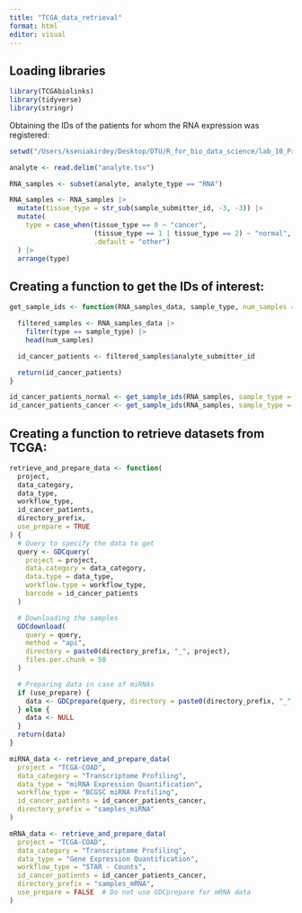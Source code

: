 ```yaml
---
title: "TCGA_data_retrieval"
format: html
editor: visual
---
```


## Loading libraries

```r
library(TCGAbiolinks)
library(tidyverse)
library(stringr)
```

Obtaining the IDs of the patients for whom the RNA expression was registered:

```r
setwd("/Users/kseniakirdey/Desktop/DTU/R_for_bio_data_science/lab_10_Project")

analyte <- read.delim("analyte.tsv")

RNA_samples <- subset(analyte, analyte_type == "RNA")

RNA_samples <- RNA_samples |>
  mutate(tissue_type = str_sub(sample_submitter_id, -3, -3)) |>
  mutate(
    type = case_when(tissue_type == 0 ~ "cancer",
                     (tissue_type == 1 | tissue_type == 2) ~ "normal",
                     .default = "other")
  ) |>
  arrange(type)
```

## Creating a function to get the IDs of interest:

```r
get_sample_ids <- function(RNA_samples_data, sample_type, num_samples = 10) {

  filtered_samples <- RNA_samples_data |>
    filter(type == sample_type) |>
    head(num_samples)

  id_cancer_patients <- filtered_samples$analyte_submitter_id

  return(id_cancer_patients)
}
```

```r
id_cancer_patients_normal <- get_sample_ids(RNA_samples, sample_type = "normal", num_samples = 10)
id_cancer_patients_cancer <- get_sample_ids(RNA_samples, sample_type = "cancer", num_samples = 10)
```

## Creating a function to retrieve datasets from TCGA:

```r
retrieve_and_prepare_data <- function(
  project,
  data_category,
  data_type,
  workflow_type,
  id_cancer_patients,
  directory_prefix,
  use_prepare = TRUE
) {
  # Query to specify the data to get
  query <- GDCquery(
    project = project,
    data.category = data_category,
    data.type = data_type,
    workflow.type = workflow_type,
    barcode = id_cancer_patients
  )

  # Downloading the samples
  GDCdownload(
    query = query,
    method = "api",
    directory = paste0(directory_prefix, "_", project),
    files.per.chunk = 50
  )

  # Preparing data in case of miRNAs
  if (use_prepare) {
    data <- GDCprepare(query, directory = paste0(directory_prefix, "_", project))
  } else {
    data <- NULL
  }
  return(data)
}
```

```r
miRNA_data <- retrieve_and_prepare_data(
  project = "TCGA-COAD",
  data_category = "Transcriptome Profiling",
  data_type = "miRNA Expression Quantification",
  workflow_type = "BCGSC miRNA Profiling",
  id_cancer_patients = id_cancer_patients_cancer,
  directory_prefix = "samples_miRNA"
)
```

```r
mRNA_data <- retrieve_and_prepare_data(
  project = "TCGA-COAD",
  data_category = "Transcriptome Profiling",
  data_type = "Gene Expression Quantification",
  workflow_type = "STAR - Counts",
  id_cancer_patients = id_cancer_patients_cancer,
  directory_prefix = "samples_mRNA",
  use_prepare = FALSE  # Do not use GDCprepare for mRNA data
)
```
